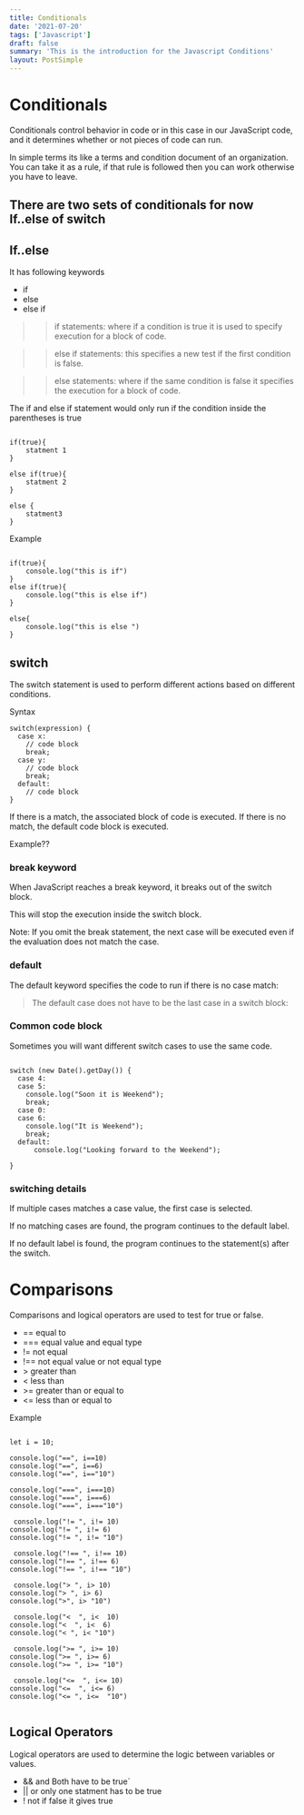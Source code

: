 ```yaml
---
title: Conditionals
date: '2021-07-20'
tags: ['Javascript']
draft: false
summary: 'This is the introduction for the Javascript Conditions'
layout: PostSimple
---
```


# Conditionals

Conditionals control behavior in code or in this case in our JavaScript code, and it determines whether or not pieces of code can run.

In simple terms its like a terms and condition document of an organization. You can take it as a rule, if that rule is followed then you can work otherwise you have to leave.

## There are two sets of conditionals for now If..else of switch

## If..else

It has following keywords

- if
- else
- else if

> > if statements: where if a condition is true it is used to specify execution for a block of code.

> > else if statements: this specifies a new test if the first condition is false.

> > else statements: where if the same condition is false it specifies the execution for a block of code.

The if and else if statement would only run if the condition inside the parentheses is true

```JS

if(true){
    statment 1
}

else if(true){
    statment 2
}

else {
    statment3
}

```

Example

```JS

if(true){
	console.log("this is if")
}
else if(true){
	console.log("this is else if")
}

else{
	console.log("this is else ")
}

```

## switch

The switch statement is used to perform different actions based on different conditions.

Syntax

```JS
switch(expression) {
  case x:
    // code block
    break;
  case y:
    // code block
    break;
  default:
    // code block
}

```

If there is a match, the associated block of code is executed.
If there is no match, the default code block is executed.

Example??

### break keyword

When JavaScript reaches a break keyword, it breaks out of the switch block.

This will stop the execution inside the switch block.

Note: If you omit the break statement, the next case will be executed even if the evaluation does not match the case.

### default

The default keyword specifies the code to run if there is no case match:

> The default case does not have to be the last case in a switch block:

### Common code block

Sometimes you will want different switch cases to use the same code.

```JS

switch (new Date().getDay()) {
  case 4:
  case 5:
    console.log("Soon it is Weekend");
    break;
  case 0:
  case 6:
    console.log("It is Weekend");
    break;
  default:
      console.log("Looking forward to the Weekend");

}
```

### switching details

If multiple cases matches a case value, the first case is selected.

If no matching cases are found, the program continues to the default label.

If no default label is found, the program continues to the statement(s) after the switch.

# Comparisons

Comparisons and logical operators are used to test for true or false.

- \== equal to
- \=== equal value and equal type
- \!= not equal
- \!== not equal value or not equal type
- \> greater than
- \< less than
- \>= greater than or equal to
- \<\= less than or equal to

Example

```JS

let i = 10;

console.log("==", i==10)
console.log("==", i==6)
console.log("==", i=="10")

console.log("===", i===10)
console.log("===", i===6)
console.log("===", i==="10")

 console.log("!= ", i!= 10)
console.log("!= ", i!= 6)
console.log("!= ", i!= "10")

 console.log("!== ", i!== 10)
console.log("!== ", i!== 6)
console.log("!== ", i!== "10")

 console.log("> ", i> 10)
console.log("> ", i> 6)
console.log(">", i> "10")

 console.log("<  ", i<  10)
console.log("<  ", i<  6)
console.log("< ", i< "10")

 console.log(">= ", i>= 10)
console.log(">= ", i>= 6)
console.log(">= ", i>= "10")

 console.log("<=  ", i<= 10)
console.log("<=  ", i<= 6)
console.log("<= ", i<=  "10")


```

## Logical Operators

Logical operators are used to determine the logic between variables or values.

- \&& and Both have to be true`
- \|| or only one statment has to be true
- \! not if false it gives true
